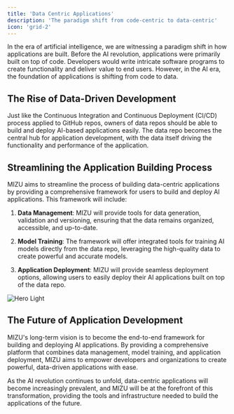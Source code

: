 ```yaml
---
title: 'Data Centric Applications'
description: 'The paradigm shift from code-centric to data-centric'
icon: 'grid-2'
---
```


In the era of artificial intelligence, we are witnessing a paradigm shift in how applications are built. Before the AI revolution, applications were primarily built on top of code. Developers would write intricate software programs to create functionality and deliver value to end users. However, in the AI era, the foundation of applications is shifting from code to data.

## The Rise of Data-Driven Development

Just like the Continuous Integration and Continuous Deployment (CI/CD) process applied to GitHub repos, owners of data repos should be able to build and deploy AI-based applications easily. The data repo becomes the central hub for application development, with the data itself driving the functionality and performance of the application.

## Streamlining the Application Building Process

MIZU aims to streamline the process of building data-centric applications by providing a comprehensive framework for users to build and deploy AI applications. This framework will include:

1. **Data Management**: MIZU will provide tools for data generation, validation and versioning, ensuring that the data remains organized, accessible, and up-to-date.

2. **Model Training**: The framework will offer integrated tools for training AI models directly from the data repo, leveraging the high-quality data to create powerful and accurate models.

3. **Application Deployment**: MIZU will provide seamless deployment options, allowing users to easily deploy their AI applications built on top of the data repo.

<img
  className="block dark:hidden"
  src="/images/data-app-light.png"
  alt="Hero Light"
/>

## The Future of Application Development

MIZU's long-term vision is to become the end-to-end framework for building and deploying AI applications. By providing a comprehensive platform that combines data management, model training, and application deployment, MIZU aims to empower developers and organizations to create powerful, data-driven applications with ease.

As the AI revolution continues to unfold, data-centric applications will become increasingly prevalent, and MIZU will be at the forefront of this transformation, providing the tools and infrastructure needed to build the applications of the future.